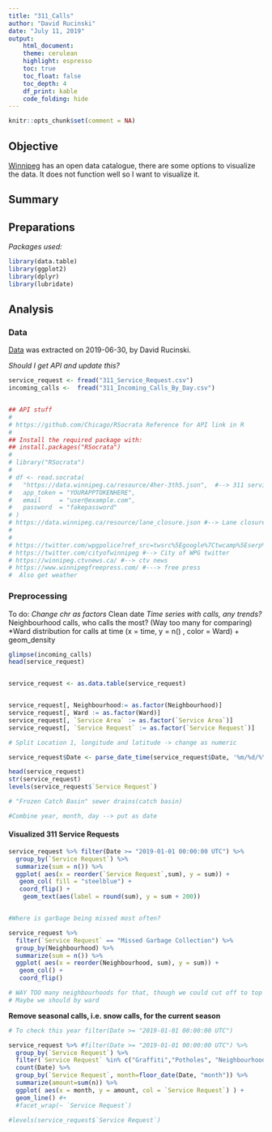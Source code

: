 ```yaml
---
title: "311_Calls"
author: "David Rucinski"
date: "July 11, 2019"
output: 
    html_document:
    theme: cerulean
    highlight: espresso
    toc: true
    toc_float: false
    toc_depth: 4
    df_print: kable
    code_folding: hide
---
```


```r
knitr::opts_chunk$set(comment = NA)
```

## **Objective**
[Winnipeg](https://data.winnipeg.ca) has an open data catalogue, there are some options to visualize the data. It does not function well so I want to visualize it.

## **Summary**




## **Preparations**

*Packages used:*
```r
library(data.table)
library(ggplot2)
library(dplyr)
library(lubridate)
```

## **Analysis**

### Data

[Data](https://data.winnipeg.ca/Contact-Centre-311/311-Service-Request/4her-3th5) was extracted on 2019-06-30, by David Rucinski.

*Should I get API and update this?*
```r

service_request <- fread("311_Service_Request.csv")
incoming_calls <-  fread("311_Incoming_Calls_By_Day.csv")


## API stuff
#
# https://github.com/Chicago/RSocrata Reference for API link in R
#
## Install the required package with:
## install.packages("RSocrata")
#
# library("RSocrata")
# 
# df <- read.socrata(
#   "https://data.winnipeg.ca/resource/4her-3th5.json",  #--> 311 service calls
#   app_token = "YOURAPPTOKENHERE",
#   email     = "user@example.com",
#   password  = "fakepassword"
# )
# https://data.winnipeg.ca/resource/lane_closure.json #--> Lane closure
#
#
# https://twitter.com/wpgpolice?ref_src=twsrc%5Egoogle%7Ctwcamp%5Eserp%7Ctwgr%5Eauthor #-->WPG Police twitter
# https://twitter.com/cityofwinnipeg #--> City of WPG twitter
# https://winnipeg.ctvnews.ca/ #--> ctv news 
# https://www.winnipegfreepress.com/ #---> free press
#  Also get weather

```


### Preprocessing

To do:
*Change chr as factors
*Clean date
*Time series with calls, any trends?
*Neighbourhood calls, who calls the most? (Way too many for comparing)
*Ward distribution for calls at time (x = time, y = n() , color = Ward) + geom_density 
```r
glimpse(incoming_calls)
head(service_request)


service_request <- as.data.table(service_request)


service_request[, Neighbourhood:= as.factor(Neighbourhood)]
service_request[, Ward := as.factor(Ward)]
service_request[, `Service Area` := as.factor(`Service Area`)]
service_request[, `Service Request` := as.factor(`Service Request`)]

# Split Location 1, longitude and latitude -> change as numeric

service_request$Date <- parse_date_time(service_request$Date, '%m/%d/%Y %I:%M:%S %p')

head(service_request)
str(service_request)
levels(service_request$`Service Request`)

# "Frozen Catch Basin" sewer drains(catch basin)
```


```r

#Combine year, month, day --> put as date


```

#### Visualized 311 Service Requests
```r
service_request %>% filter(Date >= "2019-01-01 00:00:00 UTC") %>%
  group_by(`Service Request`) %>%
  summarize(sum = n()) %>%
  ggplot( aes(x = reorder(`Service Request`,sum), y = sum)) +
   geom_col( fill = "steelblue") +
   coord_flip() +
    geom_text(aes(label = round(sum), y = sum + 200))


#Where is garbage being missed most often?

service_request %>%
  filter(`Service Request` == "Missed Garbage Collection") %>%
  group_by(Neighbourhood) %>%
  summarize(sum = n()) %>%
  ggplot( aes(x = reorder(Neighbourhood, sum), y = sum)) +
   geom_col() +
   coord_flip()

# WAY TOO many neighbourhoods for that, though we could cut off to top 20?
# Maybe we should by ward

```

**Remove seasonal calls, i.e. snow calls, for the current season**
```r
# To check this year filter(Date >= "2019-01-01 00:00:00 UTC") 

service_request %>% #filter(Date >= "2019-01-01 00:00:00 UTC") %>%
  group_by(`Service Request`) %>%
  filter(`Service Request` %in% c("Graffiti","Potholes", "Neighbourhood Liveability Complaint")) %>%
  count(Date) %>%
  group_by(`Service Request`, month=floor_date(Date, "month")) %>%
  summarize(amount=sum(n)) %>%
  ggplot( aes(x = month, y = amount, col = `Service Request`) ) +
  geom_line() #+
  #facet_wrap(~ `Service Request`)

#levels(service_request$`Service Request`)
```



